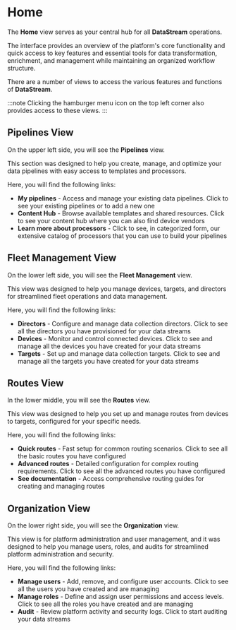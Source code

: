 # Home

The **Home** view serves as your central hub for all **DataStream** operations.

The interface provides an overview of the platform's core functionality and quick access to key features and essential tools for data transformation, enrichment, and management while maintaining an organized workflow structure.

There are a number of views to access the various features and functions of **DataStream**.

:::note
Clicking the hamburger menu icon on the top left corner also provides access to these views.
:::

## Pipelines View

On the upper left side, you will see the **Pipelines** view.

This section was designed to help you create, manage, and optimize your data pipelines with easy access to templates and processors.

Here, you will find the following links:

- **My pipelines** - Access and manage your existing data pipelines. Click to see your existing pipelines or to add a new one
- **Content Hub** - Browse available templates and shared resources. Click to see your content hub where you can also find device vendors
- **Learn more about processors** - Click to see, in categorized form, our extensive catalog of processors that you can use to build your pipelines

## Fleet Management View

On the lower left side, you will see the **Fleet Management** view.

This view was designed to help you manage devices, targets, and directors for streamlined fleet operations and data management.

Here, you will find the following links:

- **Directors** - Configure and manage data collection directors. Click to see all the directors you have provisioned for your data streams
- **Devices** - Monitor and control connected devices. Click to see and manage all the devices you have created for your data streams
- **Targets** - Set up and manage data collection targets. Click to see and manage all the targets you have created for your data streams

## Routes View

In the lower middle, you will see the **Routes** view.

This view was designed to help you set up and manage routes from devices to targets, configured for your specific needs.

Here, you will find the following links:

- **Quick routes** - Fast setup for common routing scenarios. Click to see all the basic routes you have configured
- **Advanced routes** - Detailed configuration for complex routing requirements. Click to see all the advanced routes you have configured
- **See documentation** - Access comprehensive routing guides for creating and managing routes

## Organization View

On the lower right side, you will see the **Organization** view.

This view is for platform administration and user management, and it was designed to help you manage users, roles, and audits for streamlined platform administration and security.

Here, you will find the following links:

- **Manage users** - Add, remove, and configure user accounts. Click to see all the users you have created and are managing
- **Manage roles** - Define and assign user permissions and access levels. Click to see all the roles you have created and are managing
- **Audit** - Review platform activity and security logs. Click to start auditing your data streams
